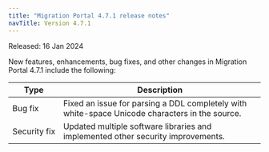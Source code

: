 ```yaml
---
title: "Migration Portal 4.7.1 release notes"
navTitle: Version 4.7.1
---
```


Released: 16 Jan 2024

New features, enhancements, bug fixes, and other changes in Migration Portal 4.7.1 include the following:

|       Type        |                                          Description                                           |
| ----------------- | ---------------------------------------------------------------------------------------------- |
| Bug&nbsp;fix      | Fixed an issue for parsing a DDL completely with white-space Unicode characters in the source. |
| Security&nbsp;fix | Updated multiple software libraries and implemented other security improvements.               |
